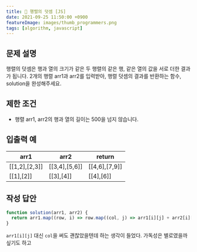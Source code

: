```yaml
---
title: 🔢 행렬의 덧셈 [JS]
date: 2021-09-25 11:50:00 +0900
featureImage: images/thumb_programmers.png
tags: [algorithm, javascript]
---
```


## 문제 설명

행렬의 덧셈은 행과 열의 크기가 같은 두 행렬의 같은 행, 같은 열의 값을 서로 더한 결과가 됩니다. 2개의 행렬 arr1과 arr2를 입력받아, 행렬 덧셈의 결과를 반환하는 함수, solution을 완성해주세요.

## 제한 조건

- 행렬 arr1, arr2의 행과 열의 길이는 500을 넘지 않습니다.

## 입출력 예

| arr1          | arr2          | return        |
| ------------- | ------------- | ------------- |
| [[1,2],[2,3]] | [[3,4],[5,6]] | [[4,6],[7,9]] |
| [[1],[2]]     | [[3],[4]]     | [[4],[6]]     |

## 작성 답안

```js
function solution(arr1, arr2) {
  return arr1.map((row, i) => row.map((col, j) => arr1[i][j] + arr2[i][j]));
}
```

`arr1[i][j]` 대신 `col`을 써도 괜찮았을텐데 하는 생각이 들었다. 가독성은 별로였을까 싶기도 하고
